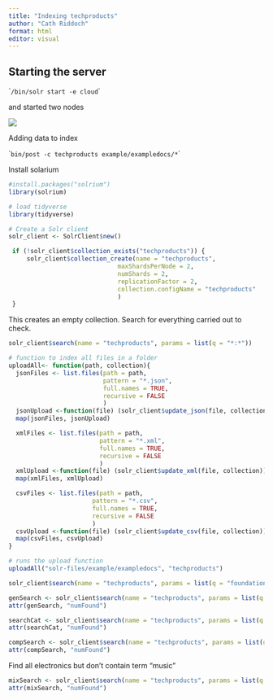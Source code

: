```yaml
---
title: "Indexing techproducts"
author: "Cath Riddoch"
format: html
editor: visual
---
```


## Starting the server

\``/bin/solr start -e cloud`\`

and started two nodes

![](Screenshot%202023-02-28%20at%2010.46.17%20am.png)

Adding data to index

\``bin/post -c techproducts example/exampledocs/*`\`

Install solarium

```r
#install.packages("solrium")
library(solrium)

# load tidyverse
library(tidyverse)
```

```r
# Create a Solr client
solr_client <- SolrClient$new()
```

```r

 if (!solr_client$collection_exists("techproducts")) {
	 solr_client$collection_create(name = "techproducts",
                              maxShardsPerNode = 2,
                              numShards = 2,
                              replicationFactor = 2,
                              collection.configName = "techproducts"
                              )
 }

```

This creates an empty collection. Search for everything carried out to check.

```r
solr_client$search(name = "techproducts", params = list(q = "*:*"))
```

```r
# function to index all files in a folder
uploadAll<- function(path, collection){
  jsonFiles <- list.files(path = path,
                          pattern = "*.json",
                          full.names = TRUE,
                          recursive = FALSE
                          )
  jsonUpload <-function(file) (solr_client$update_json(file, collection))
  map(jsonFiles, jsonUpload)

  xmlFiles <- list.files(path = path,
                         pattern = "*.xml",
                         full.names = TRUE,
                         recursive = FALSE
                         )
  xmlUpload <-function(file) (solr_client$update_xml(file, collection))
  map(xmlFiles, xmlUpload)

  csvFiles <- list.files(path = path,
                       pattern = "*.csv",
                       full.names = TRUE,
                       recursive = FALSE
                       )
  csvUpload <-function(file) (solr_client$update_csv(file, collection))
  map(csvFiles, csvUpload)
}

```

```r
# runs the upload function
uploadAll("solr-files/example/exampledocs", "techproducts")
```

```r
solr_client$search(name = "techproducts", params = list(q = "foundation"))
```

```r
genSearch <- solr_client$search(name = "techproducts", params = list(q = "electronics"))
attr(genSearch, "numFound")

```

```r
searchCat <- solr_client$search(name = "techproducts", params = list(q = "cat:electronics"))
attr(searchCat, "numFound")
```

```r
compSearch <- solr_client$search(name = "techproducts", params = list(q = "+electronics +music"))
attr(compSearch, "numFound")
```

Find all electronics but don't contain term "music"

```r
mixSearch <- solr_client$search(name = "techproducts", params = list(q = "+electronics -music"))
attr(mixSearch, "numFound")

```
